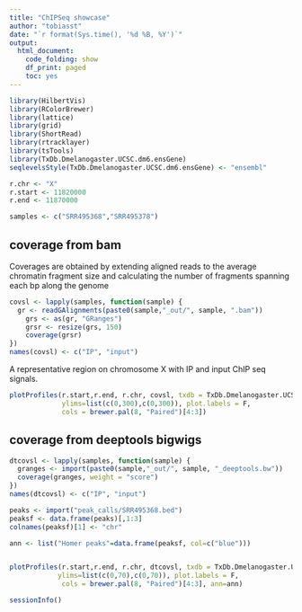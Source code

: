 ```yaml
---
title: "ChIPSeq showcase"
author: "tobiasst"
date: "`r format(Sys.time(), '%d %B, %Y')`"
output:
  html_document:
    code_folding: show
    df_print: paged
    toc: yes
---
```


```r

library(HilbertVis)
library(RColorBrewer)
library(lattice)
library(grid)
library(ShortRead)
library(rtracklayer)
library(tsTools)
library(TxDb.Dmelanogaster.UCSC.dm6.ensGene)
seqlevelsStyle(TxDb.Dmelanogaster.UCSC.dm6.ensGene) <- "ensembl"

```

```r

r.chr <- "X"
r.start <- 11820000
r.end <- 11870000

samples <- c("SRR495368","SRR495378")

```

## coverage from bam

Coverages are obtained by extending aligned reads to the average chromatin fragment size and
calculating the number of fragments spanning each bp along the genome

```r

covsl <- lapply(samples, function(sample) {
  gr <- readGAlignments(paste0(sample,"_out/", sample, ".bam"))
	grs <- as(gr, "GRanges")
	grsr <- resize(grs, 150)
	coverage(grsr)
})
names(covsl) <- c("IP", "input")

```

A representative region on chromosome X with IP and input ChIP seq signals.

```r

plotProfiles(r.start,r.end, r.chr, covsl, txdb = TxDb.Dmelanogaster.UCSC.dm6.ensGene,
             ylims=list(c(0,300),c(0,300)), plot.labels = F,
             cols = brewer.pal(8, "Paired")[4:3])

```

## coverage from deeptools bigwigs

```r

dtcovsl <- lapply(samples, function(sample) {
  granges <- import(paste0(sample,"_out/", sample, "_deeptools.bw"))
  coverage(granges, weight = "score")
})
names(dtcovsl) <- c("IP", "input")

```

```r

peaks <- import("peak_calls/SRR495368.bed")
peaksf <- data.frame(peaks)[,1:3]
colnames(peaksf)[1] <- "chr"

ann <- list("Homer peaks"=data.frame(peaksf, col=c("blue")))


plotProfiles(r.start,r.end, r.chr, dtcovsl, txdb = TxDb.Dmelanogaster.UCSC.dm6.ensGene,
            ylims=list(c(0,70),c(0,70)), plot.labels = F,
             cols = brewer.pal(8, "Paired")[4:3], ann=ann)

```
```r
sessionInfo()
```
